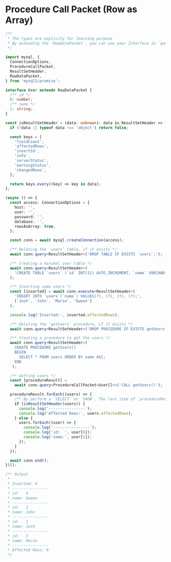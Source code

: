 
# Procedure Call Packet (Row as Array)

<Tabs>
  <TabItem value='index.ts' default>

```ts
/**
 * The types are explicity for learning purpose
 * By extending the `RowDataPacket`, you can use your Interface in `query` and `execute`
 */

import mysql, {
  ConnectionOptions,
  ProcedureCallPacket,
  ResultSetHeader,
  RowDataPacket,
} from 'mysql2/promise';

interface User extends RowDataPacket {
  /** id */
  0: number;
  /** name */
  1: string;
}

const isResultSetHeader = (data: unknown): data is ResultSetHeader => {
  if (!data || typeof data !== 'object') return false;

  const keys = [
    'fieldCount',
    'affectedRows',
    'insertId',
    'info',
    'serverStatus',
    'warningStatus',
    'changedRows',
  ];

  return keys.every((key) => key in data);
};

(async () => {
  const access: ConnectionOptions = {
    host: '',
    user: '',
    password: '',
    database: '',
    rowsAsArray: true,
  };

  const conn = await mysql.createConnection(access);

  /** Deleting the `users` table, if it exists */
  await conn.query<ResultSetHeader>('DROP TABLE IF EXISTS `users`;');

  /** Creating a minimal user table */
  await conn.query<ResultSetHeader>(
    'CREATE TABLE `users` (`id` INT(11) AUTO_INCREMENT, `name` VARCHAR(50), PRIMARY KEY (`id`));'
  );

  /** Inserting some users */
  const [inserted] = await conn.execute<ResultSetHeader>(
    'INSERT INTO `users`(`name`) VALUES(?), (?), (?), (?);',
    ['Josh', 'John', 'Marie', 'Gween']
  );

  console.log('Inserted:', inserted.affectedRows);

  /** Deleting the `getUsers` procedure, if it exists */
  await conn.query<ResultSetHeader>('DROP PROCEDURE IF EXISTS getUsers');

  /** Creating a procedure to get the users */
  await conn.query<ResultSetHeader>(`
    CREATE PROCEDURE getUsers()
    BEGIN
      SELECT * FROM users ORDER BY name ASC;
    END
  `);

  /** Getting users */
  const [procedureResult] =
    await conn.query<ProcedureCallPacket<User[]>>('CALL getUsers()');

  procedureResult.forEach((users) => {
    /** By perform a `SELECT` or `SHOW`, The last item of `procedureResult` always be a `ResultSetHeader` */
    if (isResultSetHeader(users)) {
      console.log('----------------');
      console.log('Affected Rows:', users.affectedRows);
    } else {
      users.forEach((user) => {
        console.log('----------------');
        console.log('id:  ', user[0]);
        console.log('name:', user[1]);
      });
    }
  });

  await conn.end();
})();

/** Output
 *
 * Inserted: 4
 * ----------------
 * id:   4
 * name: Gween
 * ----------------
 * id:   2
 * name: John
 * ----------------
 * id:   1
 * name: Josh
 * ----------------
 * id:   3
 * name: Marie
 * ----------------
 * Affected Rows: 0
 */
```

  </TabItem>
</Tabs>
